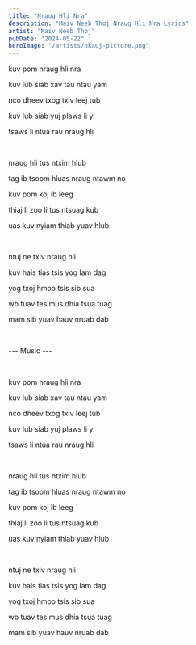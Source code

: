 ```yaml
---
title: "Nraug Hli Nra"
description: "Maiv Neeb Thoj Nraug Hli Nra Lyrics"
artist: "Maiv Neeb Thoj"
pubDate: "2024-05-22"
heroImage: "/artists/nkauj-picture.png"
---
```


kuv pom nraug hli nra

kuv lub siab xav tau ntau yam

nco dheev txog txiv leej tub

kuv lub siab yuj plaws li yi

tsaws li ntua rau nraug hli

<br />

nraug hli tus ntxim hlub

tag ib tsoom hluas nraug ntawm no

kuv pom koj ib leeg

thiaj li zoo li tus ntsuag kub

uas kuv nyiam thiab yuav hlub

<br />

ntuj ne txiv nraug hli

kuv hais tias tsis yog lam dag

yog txoj hmoo tsis sib sua

wb tuav tes mus dhia tsua tuag

mam sib yuav hauv nruab dab

<br />

--- Music ---

<br />

kuv pom nraug hli nra

kuv lub siab xav tau ntau yam

nco dheev txog txiv leej tub

kuv lub siab yuj plaws li yi

tsaws li ntua rau nraug hli

<br />

nraug hli tus ntxim hlub

tag ib tsoom hluas nraug ntawm no

kuv pom koj ib leeg

thiaj li zoo li tus ntsuag kub

uas kuv nyiam thiab yuav hlub

<br />

ntuj ne txiv nraug hli

kuv hais tias tsis yog lam dag

yog txoj hmoo tsis sib sua

wb tuav tes mus dhia tsua tuag

mam sib yuav hauv nruab dab
